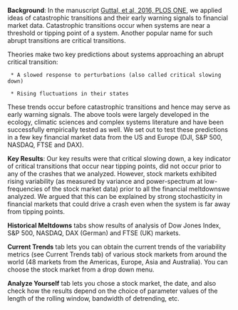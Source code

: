 **Background**: In the manuscript  [Guttal, et al, 2016, PLOS ONE](http://dx.plos.org/10.1371/journal.pone.0144198), we applied ideas of catastrophic transitions and their early warning signals to financial market data. Catastrophic transitions occur when systems are near a threshold or tipping point of a system. Another popular name for such abrupt transitions are critical transitions. 

Theories make two key predictions about systems approaching an abrupt critical transition: 

     * A slowed response to perturbations (also called critical slowing down) 
     
     * Rising fluctuations in their states

These trends occur before catastrophic transitions and hence may serve as early warning signals. The above tools were largely developed in the ecology, climatic sciences and complex systems literature and have been successfully empirically tested as well. We set out to test these predictions in a few key financial market data from the US and Europe (DJI, S&P 500, NASDAQ, FTSE and DAX).

**Key Results**: Our key results were that critical slowing down, a key indicator of critical transitions that occur near tipping points, did not occur prior to any of the crashes that we analyzed. However, stock markets exhibited rising variability (as measured by variance and power-spectrum at low-frequencies of the stock market data) prior to all the financial meltdownswe analyzed. We argued that this can be explained by strong stochasticity in financial markets that could drive a crash even when the system is far away from tipping points. 

**Historical Meltdowns** tabs show results of analysis of Dow Jones Index, S&P 500, NASDAQ, DAX (German) and FTSE (UK) markets. 

**Current Trends** tab lets you can obtain the current trends of the variability metrics (see Current Trends tab) of various stock markets from around the world (48 markets from the Americas, Europe, Asia and Australia). You can choose the stock market from a drop down menu. 

**Analyze Yourself** tab lets you chose a stock market, the date, and also check how the results depend on the choice of parameter values of the length of the rolling window, bandwidth of detrending, etc. 